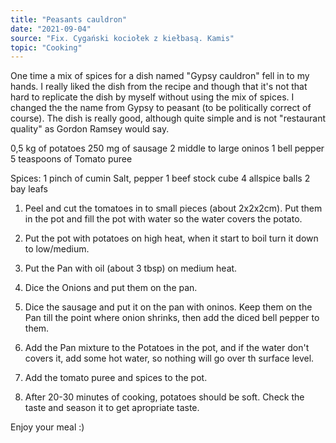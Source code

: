 ---
title: "Peasants cauldron"
date: "2021-09-04"
source: "Fix. Cygański kociołek z kiełbasą. Kamis"
topic: "Cooking"
---

One time a mix of spices for a dish named "Gypsy cauldron"
fell in to my hands. I really liked the dish from the recipe
and though that it's not that hard to replicate the dish by 
myself without using the mix of spices. I changed the 
the name from Gypsy to peasant (to be politically correct of course).
The dish is really good, although quite simple and is not 
"restaurant quality" as Gordon Ramsey would say.

0,5 kg of potatoes
250 mg of sausage
2 middle to large oninos
1 bell pepper
5 teaspoons of Tomato puree

Spices: 
1 pinch of cumin
Salt, pepper
1 beef stock cube 
4 allspice balls
2 bay leafs

1. Peel and cut the tomatoes in to small pieces (about 2x2x2cm).
Put them in the pot and fill the pot with water so the 
water covers the potato.

2. Put the pot with potatoes on high heat, when it start to boil
turn it down to low/medium.

3. Put the Pan with oil (about 3 tbsp) on medium heat.

4. Dice the Onions and put them on the pan.

5. Dice the sausage and put it on the pan with oninos. Keep
them on the Pan till the point where onion shrinks, then
add the diced bell pepper to them.

6. Add the Pan mixture to the Potatoes in the pot, and if
the water don't covers it, add some hot water, so nothing will
go over th surface level.

7. Add the tomato puree and spices to the pot.

8. After 20-30 minutes of cooking, potatoes should be soft. Check
the taste and season it to get apropriate taste.

Enjoy your meal :)







